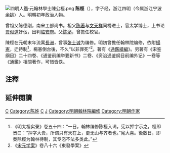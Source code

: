 [[File:四明人鑑·元翰林學士陳公桱.png|thumb]]
'''陈桱'''（{{bd|?||?|}}），字子经，浙江四明（今属浙江宁波[[余姚|余姚]]）人。明朝初年政治人物。

曾祖父陈德刚，南宋工部尚书。祖父[[陈著|陈著]]与[[文天祥|文天祥]]同榜进士，官太学博士，上书论[[贾似道|贾似道]]奸佞，出判[[临安府|临安府]]。父[[陈泌|陈泌]]，曾擔任校官。

陳桱在元朝末年流寓[[長洲縣|長洲]]，曾事[[张士诚|张士诚]]为编修。明初曾擔任翰林院编修，依附[[楊憲|楊憲]]，迁待制<ref>《明太祖实录》卷五十四：“一日，翰林编修陈桱入谒，宪以押字示之，桱即贺曰：“押字大贵，所谓只有天在上，更无山与齐者也。”宪大喜。後数日，即奏除桱为翰林待制，其专恣不法多类此。”</ref>，楊憲倒台後，不久“以非罪死”<ref>《[[宋元学案|宋元学案]]》卷八十六《東發學案》</ref>。著有《[[通鑑續編|通鑑續編]]》。另著有《宋鉴纲目》二十四卷、《通鉴前编举要新书》二卷、《资治通鉴纲目前编外记》一卷等《通鑑》相關著作，可惜皆佚。

==注釋==
{{reflist}}

==延伸閱讀==
{{Wikisource further reading}}

[[Category:奉化人|C]]
[[Category:陈姓|Category:陈姓]]
[[Category:宁波人|C]]
[[Category:三石陈氏|J]]
[[Category:明朝翰林院編修|Category:明朝翰林院編修]]
[[Category:明朝作家|Category:明朝作家]]